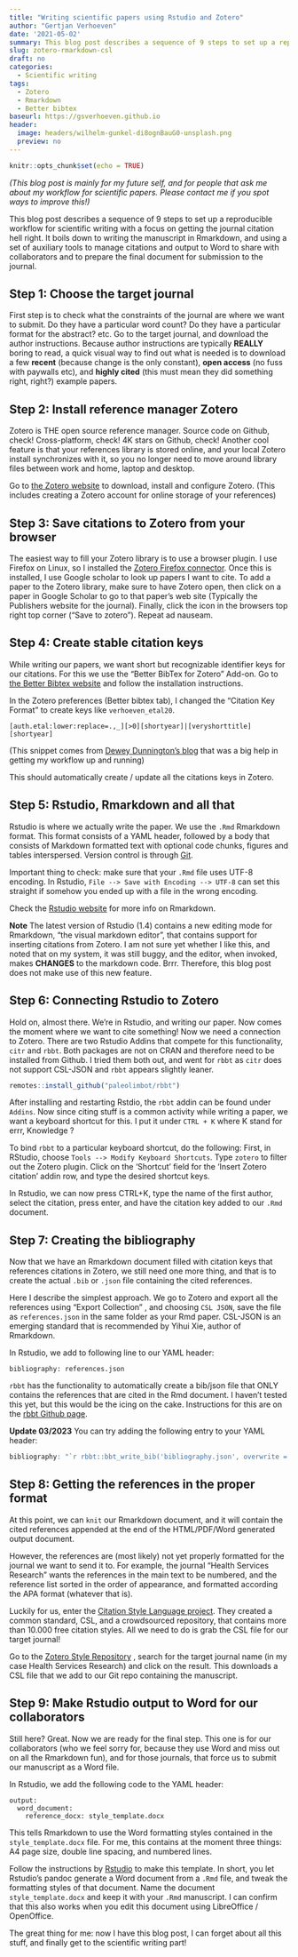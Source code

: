 ```yaml
---
title: "Writing scientific papers using Rstudio and Zotero"
author: "Gertjan Verhoeven"
date: '2021-05-02'
summary: This blog post describes a sequence of 9 steps to set up a reproducible workflow for scientific writing based on open-source tooling. It boils down to writing the manuscript in Rmarkdown, and using a set of auxiliary tools to manage citations and output to Word to share with collaborators and to prepare the final document for submission to the journal.
slug: zotero-rmarkdown-csl
draft: no
categories: 
  - Scientific writing
tags:
  - Zotero
  - Rmarkdown
  - Better bibtex
baseurl: https://gsverhoeven.github.io
header:
  image: headers/wilhelm-gunkel-di8ognBauG0-unsplash.png
  preview: no
---
```



```r
knitr::opts_chunk$set(echo = TRUE)
```

*(This blog post is mainly for my future self, and for people that ask me about my workflow for scientific papers. Please contact me if you spot ways to improve this!)*

This blog post describes a sequence of 9 steps to set up a reproducible workflow for scientific writing with a focus on getting the journal citation hell right. It boils down to writing the manuscript in Rmarkdown, and using a set of auxiliary tools to manage citations and output to Word to share with collaborators and to prepare the final document for submission to the journal.

## Step 1: Choose the target journal

First step is to check what the constraints of the journal are where we want to submit.
Do they have a particular word count? Do they have a particular format for the abstract? etc.
Go to the target journal, and download the author instructions.
Because author instructions are typically **REALLY** boring to read, a quick visual way to find out what is needed is to download a few **recent** (because change is the only constant), **open access** (no fuss with paywalls etc), and **highly cited** (this must mean they did something right, right?) example papers.

## Step 2: Install reference manager Zotero

Zotero is THE open source reference manager.
Source code on Github, check! Cross-platform, check! 4K stars on Github, check!
Another cool feature is that your references library is stored online, and your local Zotero install synchronizes with it, so you no longer need to move around library files between work and home, laptop and desktop.

Go to [the Zotero website](https://zotero.org) to download, install and configure Zotero.
(This includes creating a Zotero account for online storage of your references)

## Step 3: Save citations to Zotero from your browser

The easiest way to fill your Zotero library is to use a browser plugin.
I use Firefox on Linux, so I installed the [Zotero Firefox connector](https://www.zotero.org/download/).
Once this is installed, I use Google scholar to look up papers I want to cite.
To add a paper to the Zotero library, make sure to have Zotero open, then click on a paper in Google Scholar to go to that paper's web site (Typically the Publishers website for the journal).
Finally, click the icon in the browsers top right top corner ("Save to zotero").
Repeat ad nauseam.

## Step 4: Create stable citation keys

While writing our papers, we want short but recognizable identifier keys for our citations.
For this we use the "Better BibTex for Zotero" Add-on.
Go to [the Better Bibtex website](https://retorque.re/zotero-better-bibtex/installation/) and follow the installation instructions.

In the Zotero preferences (Better bibtex tab), I changed the "Citation Key Format" to create keys like `verhoeven_etal20`.

    [auth.etal:lower:replace=.,_][>0][shortyear]|[veryshorttitle][shortyear]

(This snippet comes from [Dewey Dunnington's blog](https://fishandwhistle.net/post/2020/getting-started-zotero-better-bibtex-rmarkdown/) that was a big help in getting my workflow up and running)

This should automatically create / update all the citations keys in Zotero.

## Step 5: Rstudio, Rmarkdown and all that

Rstudio is where we actually write the paper.
We use the `.Rmd` Rmarkdown format.
This format consists of a YAML header, followed by a body that consists of Markdown formatted text with optional code chunks, figures and tables interspersed.
Version control is through [Git](https://git-scm.com/book/en/v2/Getting-Started-About-Version-Control).

Important thing to check: make sure that your `.Rmd` file uses UTF-8 encoding.
In Rstudio, `File --> Save with Encoding --> UTF-8` can set this straight if somehow you ended up with a file in the wrong encoding.

Check the [Rstudio website](https://rmarkdown.rstudio.com/authoring_quick_tour.html) for more info on Rmarkdown.

**Note** The latest version of Rstudio (1.4) contains a new editing mode for Rmarkdown, "the visual markdown editor", that contains support for inserting citations from Zotero. I am not sure yet whether I like this, and noted that on my system, it was still buggy, and the editor, when invoked, makes **CHANGES** to the markdown code. Brrr. Therefore, this blog post does not make use of this new feature.

## Step 6: Connecting Rstudio to Zotero

Hold on, almost there. We're in Rstudio, and writing our paper.
Now comes the moment where we want to cite something! 
Now we need a connection to Zotero. There are two Rstudio Addins that compete for this functionality, `citr` and `rbbt`.
Both packages are not on CRAN and therefore need to be installed from Github. 
I tried them both out, and went for `rbbt` as `citr` does not support CSL-JSON and `rbbt` appears slightly leaner.

```r
remotes::install_github("paleolimbot/rbbt")
```

After installing and restarting Rstdio, the `rbbt` addin can be found under `Addins`.
Now since citing stuff is a common activity while writing a paper, we want a keyboard shortcut for this.
I put it under `CTRL + K` where K stand for errr, Knowledge ?

To bind `rbbt` to a particular keyboard shortcut, do the following:
First, in RStudio, choose `Tools --> Modify Keyboard Shortcuts`.
Type `zotero` to filter out the Zotero plugin.
Click on the 'Shortcut' field for the 'Insert Zotero citation' addin row, and type the desired shortcut keys.

In Rstudio, we can now press CTRL+K, type the name of the first author, select the citation, press enter, and have the citation key added to our `.Rmd` document.

## Step 7: Creating the bibliography

Now that we have an Rmarkdown document filled with citation keys that references citations in Zotero, we still need one more thing, and that is to create the actual `.bib` or `.json` file containing the cited references.

Here I describe the simplest approach.
We go to Zotero and export all the references using "Export Collection" , and choosing `CSL JSON`, save the file as `references.json` in the same folder as your Rmd paper.
CSL-JSON is an emerging standard that is recommended by Yihui Xie, author of Rmarkdown.

In Rstudio, we add to following line to our YAML header:

```
bibliography: references.json
```

`rbbt` has the functionality to automatically create a bib/json file that ONLY contains the references that are cited in the Rmd document. I haven't tested this yet, but this would be the icing on the cake. Instructions for this are on the [rbbt Github page](https://github.com/paleolimbot/rbbt). 

**Update 03/2023** You can try adding the following entry to your YAML header:

```r
bibliography: "`r rbbt::bbt_write_bib('bibliography.json', overwrite = TRUE)`" 
```

## Step 8: Getting the references in the proper format

At this point, we can `knit` our Rmarkdown document, and it will contain the cited references appended at the end of the HTML/PDF/Word generated output document.

However, the references are (most likely) not yet properly formatted for the journal we want to send it to.
For example, the journal "Health Services Research" wants the references in the main text to be numbered, and the reference list sorted in the order of appearance, and formatted according the APA format (whatever that is).

Luckily for us, enter the [Citation Style Language project](https://citationstyles.org/).
They created a common standard, CSL, and a crowdsourced repository, that contains more than 10.000 free citation styles.
All we need to do is grab the CSL file for our target journal!

Go to the [Zotero Style Repository](https://www.zotero.org/styles) , search for the target journal name (in my case Health Services Research) and click on the result. This downloads a CSL file that we add to our Git repo containing the manuscript.

## Step 9: Make Rstudio output to Word for our collaborators
Still here? Great. Now we are ready for the final step.
This one is for our collaborators (who we feel sorry for, because they use Word and miss out on all the Rmarkdown fun),  and for those journals, that force us to submit our manuscript as a Word file.

In Rstudio, we add the following code to the YAML header:

```
output:
  word_document:
    reference_docx: style_template.docx
```

This tells Rmarkdown to use the Word formatting styles contained in the `style_template.docx` file.
For me, this contains at the moment three things: A4 page size, double line spacing, and numbered lines.

Follow the instructions by [Rstudio](https://rmarkdown.rstudio.com/articles_docx.html) to make this template.
In short, you let Rstudio's pandoc generate a Word document from a `.Rmd` file, and tweak the formatting styles of that document. Name the document `style_template.docx` and keep it with your `.Rmd` manuscript.
I can confirm that this also works when you edit this document using LibreOffice / OpenOffice.

The great thing for me: now I have this blog post, I can forget about all this stuff, and finally get to the scientific writing part! 
